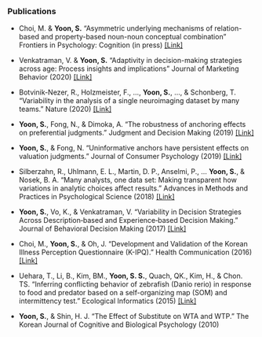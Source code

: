 <br>

### Publications
- Choi, M. & **Yoon, S.** "Asymmetric underlying mechanisms of relation-based and property-based noun-noun conceptual combination" Frontiers in Psychology: Cognition (in press) [[Link]](https://www.frontiersin.org/articles/10.3389/fpsyg.2021.567971/abstract)

- Venkatraman, V. & **Yoon, S.** "Adaptivity in decision-making strategies across age: Process insights and implications" Journal of Marketing Behavior (2020) [[Link]](https://www.nowpublishers.com/article/Details/JMB-0067)

- Botvinik-Nezer, R., Holzmeister, F., ..., **Yoon, S.**, ..., & Schonberg, T. "Variability in the analysis of a single neuroimaging dataset by many teams." Nature (2020) [[Link]](https://www.nature.com/articles/s41586-020-2314-9)

- **Yoon, S.**, Fong, N., & Dimoka, A. "The robustness of anchoring effects on preferential judgments." Judgment and Decision Making (2019) [[Link]](http://www.sjdm.org/journal/19/190426/jdm190426.pdf)

- **Yoon, S.**, & Fong, N. "Uninformative anchors have persistent effects on valuation judgments." Journal of Consumer Psychology (2019) [[Link]](https://www.researchgate.net/publication/330469173_Uninformative_Anchors_Have_Persistent_Effects_on_Valuation_Judgments)

- Silberzahn, R., Uhlmann, E. L., Martin, D. P., Anselmi, P., ... **Yoon, S.**, & Nosek, B. A. "Many analysts, one data set: Making transparent how variations in analytic choices affect results." Advances in Methods and Practices in Psychological Science (2018) [[Link]](https://journals.sagepub.com/doi/abs/10.1177/2515245917747646)

- **Yoon, S.**, Vo, K., & Venkatraman, V. "Variability in Decision Strategies Across Description‐based and Experience‐based Decision Making." Journal of Behavioral Decision Making (2017) [[Link]](https://onlinelibrary.wiley.com/doi/abs/10.1002/bdm.2009)

- Choi, M., **Yoon, S.**, & Oh, J. "Development and Validation of the Korean Illness Perception Questionnaire (K-IPQ)." Health Communication (2016) [[Link]](http://www.papersearch.net/thesis/article.asp?key=3490215)

- Uehara, T., Li, B., Kim, BM., **Yoon, S. S.**, Quach, QK., Kim, H., & Chon. TS. "Inferring conflicting behavior of zebrafish (Danio rerio) in response to food and predator based on a self-organizing map (SOM) and intermittency test." Ecological Informatics (2015) [[Link]](https://www.sciencedirect.com/science/article/pii/S1574954114001411)

- **Yoon, S.**, & Shin, H. J. "The Effect of Substitute on WTA and WTP." The Korean Journal of Cognitive and Biological Psychology (2010)